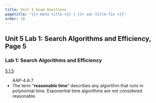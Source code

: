 ```yaml
---
title: Unit 5 Exam Questions
pagetitle: "{{< meta title >}} | {{< var title-fix >}}"
order: 10
---
```


<h2>Unit 5 Lab 1: Search Algorithms and Efficiency, Page 5</h2>
<h3>Lab 1: Search Algorithms and Efficiency</h3>
<div class="examFullWidth"> <a href="/unit-5/lab-1/5-categorizing-algorithms.html">5.1.5</a><ul><div class="ap-standard">AAP-4.A.7</div><li>The term "**reasonable time**" describes any algorithm that runs in polynomial time. Exponential time algorithms are <em>not</em> considered reasonable. </li></ul></div>